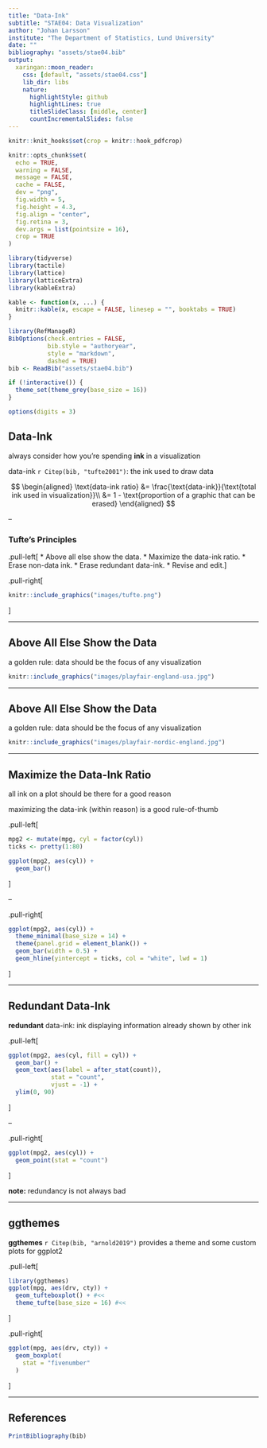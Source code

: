 ```yaml
---
title: "Data-Ink"
subtitle: "STAE04: Data Visualization"
author: "Johan Larsson"
institute: "The Department of Statistics, Lund University"
date: ""
bibliography: "assets/stae04.bib"
output:
  xaringan::moon_reader:
    css: [default, "assets/stae04.css"]
    lib_dir: libs
    nature:
      highlightStyle: github
      highlightLines: true
      titleSlideClass: [middle, center]
      countIncrementalSlides: false
---
```


```r
knitr::knit_hooks$set(crop = knitr::hook_pdfcrop)

knitr::opts_chunk$set(
  echo = TRUE,
  warning = FALSE,
  message = FALSE,
  cache = FALSE,
  dev = "png",
  fig.width = 5,
  fig.height = 4.3,
  fig.align = "center",
  fig.retina = 3,
  dev.args = list(pointsize = 16),
  crop = TRUE
)

library(tidyverse)
library(tactile)
library(lattice)
library(latticeExtra)
library(kableExtra)

kable <- function(x, ...) {
  knitr::kable(x, escape = FALSE, linesep = "", booktabs = TRUE)
}

library(RefManageR)
BibOptions(check.entries = FALSE, 
           bib.style = "authoryear",
           style = "markdown",
           dashed = TRUE)
bib <- ReadBib("assets/stae04.bib")

if (!interactive()) {
  theme_set(theme_grey(base_size = 16))
}

options(digits = 3)
```

## Data-Ink

always consider how you're spending **ink** in a visualization

data-ink `r Citep(bib, "tufte2001")`: the ink used to draw data

$$
\begin{aligned}
\text{data-ink ratio} 
&= \frac{\text{data-ink}}{\text{total ink used in visualization}}\\ 
&= 1 - \text{proportion of a graphic that can be erased}
\end{aligned}
$$

--

### Tufte's Principles

.pull-left[
* Above all else show the data.
* Maximize the data-ink ratio.
* Erase non-data ink.
* Erase redundant data-ink.
* Revise and edit.
]

.pull-right[
```r
knitr::include_graphics("images/tufte.png")
```

]

---

## Above All Else Show the Data

a golden rule: data should be the focus of any visualization

```r
knitr::include_graphics("images/playfair-england-usa.jpg")
```

---

## Above All Else Show the Data

a golden rule: data should be the focus of any visualization

```r
knitr::include_graphics("images/playfair-nordic-england.jpg")
```

---

## Maximize the Data-Ink Ratio

all ink on a plot should be there for a good reason

maximizing the data-ink (within reason) is a good rule-of-thumb

.pull-left[
```r
mpg2 <- mutate(mpg, cyl = factor(cyl))
ticks <- pretty(1:80)

ggplot(mpg2, aes(cyl)) +
  geom_bar()
```
]

--

.pull-right[
```r
ggplot(mpg2, aes(cyl)) +
  theme_minimal(base_size = 14) +
  theme(panel.grid = element_blank()) +
  geom_bar(width = 0.5) +
  geom_hline(yintercept = ticks, col = "white", lwd = 1)
```
]

---

## Redundant Data-Ink

**redundant** data-ink: ink displaying information already shown by other ink

.pull-left[
```r
ggplot(mpg2, aes(cyl, fill = cyl)) +
  geom_bar() +
  geom_text(aes(label = after_stat(count)), 
            stat = "count", 
            vjust = -1) +
  ylim(0, 90)
```
]

--

.pull-right[
```r
ggplot(mpg2, aes(cyl)) +
  geom_point(stat = "count")
```
]

**note:** redundancy is not always bad

---

## ggthemes

**ggthemes** `r Citep(bib, "arnold2019")` provides a theme and some custom
plots for ggplot2

.pull-left[
```r
library(ggthemes)
ggplot(mpg, aes(drv, cty)) +
  geom_tufteboxplot() + #<<
  theme_tufte(base_size = 16) #<<
```
]

.pull-right[
```r
ggplot(mpg, aes(drv, cty)) +
  geom_boxplot(
    stat = "fivenumber"
  )
```
]

---

## References

```r
PrintBibliography(bib)
```

